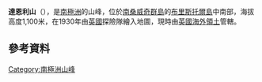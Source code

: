 {{coord|59|3|S|26|30|W|source:GNIS|display=title}}

'''達恩利山'''（{{lang-en|Mount Darnley}}），是[[南極洲|南極洲]]的山峰，位於[[南桑威奇群島|南桑威奇群島]]的[[布里斯托爾島|布里斯托爾島]]中南部，海拔高度1,100米，在1930年由[[英國|英國]]探險隊繪入地圖，現時由[[英國海外領土|英國海外領土]]管轄。

==參考資料==
{{cite gnis | type = antarid | id = 3525| name = Mount Darnley| accessdate = 2013-11-12}}

{{Antarctica-geo-stub}}
[[Category:南極洲山峰|Category:南極洲山峰]]